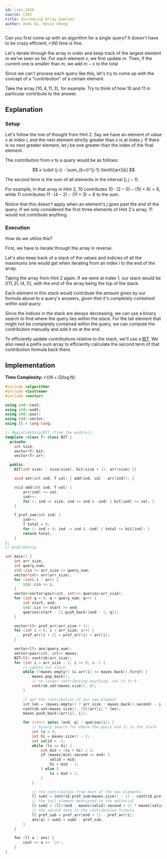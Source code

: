```yaml
---
id: cses-2416
source: CSES
title: Increasing Array Queries
author: Andi Qu, Kevin Sheng
---
```


<Spoiler title="Hint 1">

Can you first come up with an algorithm for a single query?
It doesn't have to be crazy efficient; $\mathcal{O}(N)$ time is fine.

</Spoiler>

<Spoiler title="Answer to Hint 1">

Let's iterate through the array in order and keep track of the largest element $m$ we've seen so far.
For each element $x$, we first update $m$.
Then, if the current one is smaller than $m$, we add $m-x$ to the total

</Spoiler>

<Spoiler title="Hint 2">

Since we can't process each query like this, let's try to come up with the concept
of a "contribution" of a certain element.

Take the array $[10,4,11,3]$, for example.
Try to think of how $10$ and $11$ in particular contribute to the answer.

</Spoiler>

<Spoiler title="Solution">

## Explanation

### Setup

Let's follow the line of thought from Hint 2.
Say we have an element of value $x$ at index $i$, and the next element strictly greater than $x$ is at index $j$.
If there is no next greater element, let $j$ be one greater than the index of the final element.

The contribution from $x$ to a query would be as follows:

$$
x \cdot (j-i) - \sum_{k=i}^{j-1} \texttt{arr}[k]
$$

The second term is the sum of all elements in the interval $[i,j-1)$.

For example, in that array in Hint 2, $10$ contributes $10 \cdot (2-0)-(10+4)=6$, while $11$ contributes $11 \cdot (4-2)-(11+3)=8$ to the sum.

Notice that this doesn't apply when an element's $j$ goes past the end of the query.
If we only considered the first three elements of Hint 2's array, $11$ would not contribute anything.

### Execution

How do we utilize this?

First, we have to iterate through the array in reverse.

Let's also keep track of a stack of the values and indicies of all the maximums one would get when iterating from an index $i$ to the end of the array.

Taking the array from Hint 2 again. If we were at index $1$, our stack would be $[(11, 2), (4, 1)]$, with the end of the array being the top of the stack.

Each element in this stack would contribute the amount given by our formula above to a query's answers, *given that it's completely contained within said query*.

Since the indices in the stack are always decreasing, we can use a binary search to find where the query lies within the stack.
For the tail element that might not be completely contained within the query, we can compute the contribution manually and add it on at the end.

To efficiently update contributions relative to the stack, we'll use a [BIT](/gold/PURS#solution---dynamic-range-sum-queries-with-a-bit).
We also need a prefix sum array to efficiently calculate the second term of that contribution formula back there.

## Implementation

**Time Complexity:** $\mathcal O((N + Q) \log N)$.

<LanguageSection>
<CPPSection>

```cpp
#include <algorithm>
#include <iostream>
#include <vector>

using std::cout;
using std::endl;
using std::pair;
using std::vector;
using ll = long long;

// BeginCodeSnip{BIT (from the module)}
template <class T> class BIT {
  private:
	int size;
	vector<T> bit;
	vector<T> arr;

  public:
	BIT(int size) : size(size), bit(size + 1), arr(size) {}

	void set(int ind, T val) { add(ind, val - arr[ind]); }

	void add(int ind, T val) {
		arr[ind] += val;
		ind++;
		for (; ind <= size; ind += ind & -ind) { bit[ind] += val; }
	}

	T pref_sum(int ind) {
		ind++;
		T total = 0;
		for (; ind > 0; ind -= ind & -ind) { total += bit[ind]; }
		return total;
	}
};
// EndCodeSnip

int main() {
	int arr_size;
	int query_num;
	std::cin >> arr_size >> query_num;
	vector<int> arr(arr_size);
	for (int& i : arr) {
		std::cin >> i;
	}
	vector<vector<pair<int, int>>> queries(arr_size);
	for (int q = 0; q < query_num; q++) {
		int start, end;
		std::cin >> start >> end;
		queries[start - 1].push_back({end - 1, q});
	}

	vector<ll> pref_arr(arr_size + 1);
	for (int i = 0; i < arr_size; i++) {
		pref_arr[i + 1] = pref_arr[i] + arr[i];
	}

	vector<ll> ans(query_num);
	vector<pair<int, int>> maxes;
	BIT<ll> contrib(arr_size);
	for (int i = arr_size - 1; i >= 0; i--) {
		// update our stack
		while (!maxes.empty() && arr[i] >= maxes.back().first) {
			maxes.pop_back();
			// no longer contributing anything- set it to 0
			contrib.set(maxes.size(), 0);
		}

		// get the contribution of our new element
		int len = (maxes.empty() ? arr_size : maxes.back().second) - i;
		contrib.set(maxes.size(), (ll)arr[i] * len);
		maxes.push_back({arr[i], i});

		for (const auto& [end, q] : queries[i]) {
			// binary search for where the query end is in the stack
			int lo = 0;
			int hi = maxes.size() - 1;
			int valid = -1;
			while (lo <= hi) {
				int mid = (lo + hi) / 2;
				if (maxes[mid].second <= end) {
					valid = mid;
					hi = mid - 1;
				} else {
					lo = mid + 1;
				}
			}

			// the contribution from most of the max elements
			ll sum1 = contrib.pref_sum(maxes.size() - 1) - contrib.pref_sum(valid);
			// the tail element mentioned in the editorial
			ll sum2 = (ll)(end - maxes[valid].second + 1) * maxes[valid].first;
			// the second term in the contribution formula
			ll pref_sub = pref_arr[end + 1] - pref_arr[i];
			ans[q] = sum1 + sum2 - pref_sub;
		}
	}

	for (ll a : ans) {
		cout << a << '\n';
	}
}
```

</CPPSection>
</LanguageSection>

</Spoiler>
